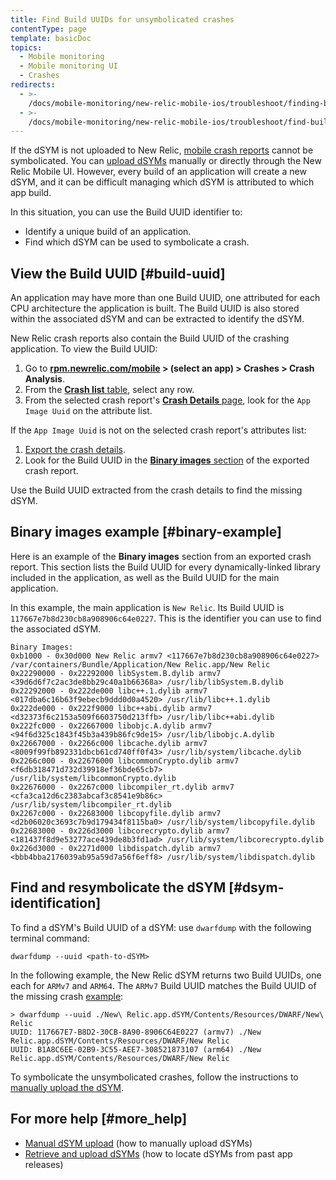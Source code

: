```yaml
---
title: Find Build UUIDs for unsymbolicated crashes
contentType: page
template: basicDoc
topics:
  - Mobile monitoring
  - Mobile monitoring UI
  - Crashes
redirects:
  - >-
    /docs/mobile-monitoring/new-relic-mobile-ios/troubleshoot/finding-build-uuids-unsymbolicated-crashes
  - >-
    /docs/mobile-monitoring/new-relic-mobile-ios/troubleshoot/find-build-uuids-unsymbolicated-crashes
---
```


If the dSYM is not uploaded to New Relic, [mobile crash reports](/docs/mobile-monitoring/mobile-monitoring-ui/crashes/investigate-mobile-app-crash-report) cannot be symbolicated. You can [upload dSYMs](/docs/mobile-monitoring/new-relic-mobile-ios/install-configure/upload-dsyms-bitcode-apps) manually or directly through the New Relic Mobile UI. However, every build of an application will create a new dSYM, and it can be difficult managing which dSYM is attributed to which app build.

In this situation, you can use the Build UUID identifier to:

* Identify a unique build of an application.
* Find which dSYM can be used to symbolicate a crash.

## View the Build UUID [#build-uuid]

An application may have more than one Build UUID, one attributed for each CPU architecture the application is built. The Build UUID is also stored within the associated dSYM and can be extracted to identify the dSYM.

New Relic crash reports also contain the Build UUID of the crashing application. To view the Build UUID:

1. Go to **[rpm.newrelic.com/mobile](https://rpm.newrelic.com/mobile) > (select an app) > Crashes > Crash Analysis**.
2. From the [**Crash list** table](/docs/mobile-monitoring/mobile-monitoring-ui/crashes/view-mobile-app-crashes), select any row.
3. From the selected crash report's [**Crash Details** page](/docs/mobile-monitoring/mobile-monitoring-ui/crashes/investigate-mobile-app-crash-report#viewing), look for the `App Image Uuid` on the attribute list.

If the `App Image Uuid` is not on the selected crash report's attributes list:

1. [Export the crash details](/docs/mobile-monitoring/mobile-monitoring-ui/crashes/investigate-mobile-app-crash-report#viewing).
2. Look for the Build UUID in the [**Binary images** section](#binary-example) of the exported crash report.

Use the Build UUID extracted from the crash details to find the missing dSYM.

## Binary images example [#binary-example]

Here is an example of the **Binary images** section from an exported crash report. This section lists the Build UUID for every dynamically-linked library included in the application, as well as the Build UUID for the main application.

In this example, the main application is `New Relic`. Its Build UUID is `117667e7b8d230cb8a908906c64e0227`. This is the identifier you can use to find the associated dSYM.

```
Binary Images:
0xb1000 - 0x30d000 New Relic armv7 <117667e7b8d230cb8a908906c64e0227> /var/containers/Bundle/Application/New Relic.app/New Relic
0x22290000 - 0x22292000 libSystem.B.dylib armv7 <39d6d6f7c2ac3de8bb29c40a1b66368a> /usr/lib/libSystem.B.dylib
0x22292000 - 0x222de000 libc++.1.dylib armv7 <017dba6c16b63f9ebecb9ddd0d0a4520> /usr/lib/libc++.1.dylib
0x222de000 - 0x222f9000 libc++abi.dylib armv7 <d32373f6c2153a509f6603750d213ffb> /usr/lib/libc++abi.dylib
0x222fc000 - 0x22667000 libobjc.A.dylib armv7 <94f6d325c1843f45b3a439b86fc9de15> /usr/lib/libobjc.A.dylib
0x22667000 - 0x2266c000 libcache.dylib armv7 <8009f99fb892331dbcb61cd740ff0f43> /usr/lib/system/libcache.dylib
0x2266c000 - 0x22676000 libcommonCrypto.dylib armv7 <f6db318471d732d39918ef36bde65cb7> /usr/lib/system/libcommonCrypto.dylib
0x22676000 - 0x2267c000 libcompiler_rt.dylib armv7 <cfa3ca12d6c2383abcaf3c8541e9b86c> /usr/lib/system/libcompiler_rt.dylib
0x2267c000 - 0x22683000 libcopyfile.dylib armv7 <d2b06020c3693c7b9d179434f8115ba0> /usr/lib/system/libcopyfile.dylib
0x22683000 - 0x226d3000 libcorecrypto.dylib armv7 <181437f8d9e53277ace439de8b3fd1ad> /usr/lib/system/libcorecrypto.dylib
0x226d3000 - 0x2271d000 libdispatch.dylib armv7 <bbb4bba2176039ab95a59d7a56f6eff8> /usr/lib/system/libdispatch.dylib
```

## Find and resymbolicate the dSYM [#dsym-identification]

To find a dSYM's Build UUID of a dSYM: use `dwarfdump` with the following terminal command:

```
dwarfdump --uuid <path-to-dSYM>
```

In the following example, the New Relic dSYM returns two Build UUIDs, one each for `ARMv7` and `ARM64`. The `ARMv7` Build UUID matches the Build UUID of the missing crash [example](#binary-example):

```
> dwarfdump --uuid ./New\ Relic.app.dSYM/Contents/Resources/DWARF/New\ Relic
UUID: 117667E7-B8D2-30CB-8A90-8906C64E0227 (armv7) ./New Relic.app.dSYM/Contents/Resources/DWARF/New Relic
UUID: B1A8C6EE-02B9-3C55-AEE7-308521873107 (arm64) ./New Relic.app.dSYM/Contents/Resources/DWARF/New Relic
```

To symbolicate the unsymbolicated crashes, follow the instructions to [manually upload the dSYM](https://docs.newrelic.com/docs/mobile-monitoring/new-relic-mobile-ios/install-configure/upload-dsyms-bitcode-apps).

## For more help [#more_help]

* [Manual dSYM upload](/docs/mobile-monitoring/new-relic-mobile-ios/install-configure/ios-agent-crash-reporting) (how to manually upload dSYMs)
* [Retrieve and upload dSYMs](/docs/mobile-monitoring/new-relic-mobile-ios/install-configure/retrieve-upload-dsyms) (how to locate dSYMs from past app releases)
